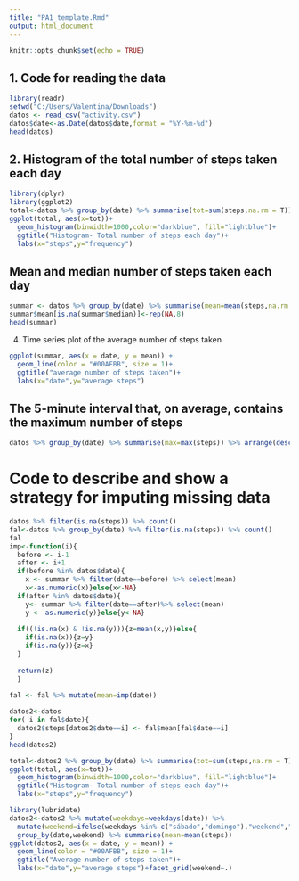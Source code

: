 ```yaml
---
title: "PA1_template.Rmd"
output: html_document
---
```


```r
knitr::opts_chunk$set(echo = TRUE)
```

## 1. Code for reading the data 
```r
library(readr)
setwd("C:/Users/Valentina/Downloads")
datos <- read_csv("activity.csv")
datos$date<-as.Date(datos$date,format = "%Y-%m-%d")
head(datos)
```

## 2. Histogram of the total number of steps taken each day
```r
library(dplyr)
library(ggplot2)
total<-datos %>% group_by(date) %>% summarise(tot=sum(steps,na.rm = T))
ggplot(total, aes(x=tot))+
  geom_histogram(binwidth=1000,color="darkblue", fill="lightblue")+
  ggtitle("Histogram- Total number of steps each day")+
  labs(x="steps",y="frequency")
```

## Mean and median number of steps taken each day

```r
summar <- datos %>% group_by(date) %>% summarise(mean=mean(steps,na.rm = T),median=median(steps,na.rm = T))
summar$mean[is.na(summar$median)]<-rep(NA,8)
head(summar)
```

4. Time series plot of the average number of steps taken
```r
ggplot(summar, aes(x = date, y = mean)) + 
  geom_line(color = "#00AFBB", size = 1)+ 
  ggtitle("average number of steps taken")+
  labs(x="date",y="average steps")
```

## The 5-minute interval that, on average, contains the maximum number of steps
```r
datos %>% group_by(date) %>% summarise(max=max(steps)) %>% arrange(desc(max))
```

# Code to describe and show a strategy for imputing missing data
```r
datos %>% filter(is.na(steps)) %>% count()
fal<-datos %>% group_by(date) %>% filter(is.na(steps)) %>% count()
fal
imp<-function(i){
  before <- i-1
  after <- i+1
  if(before %in% datos$date){
    x <- summar %>% filter(date==before) %>% select(mean)
    x<-as.numeric(x)}else{x<-NA}
  if(after %in% datos$date){
    y<- summar %>% filter(date==after)%>% select(mean)
    y <- as.numeric(y)}else{y<-NA}
  
  if((!is.na(x) & !is.na(y))){z=mean(x,y)}else{
    if(is.na(x)){z=y}
    if(is.na(y)){z=x}
  }
  
  return(z)
  }
  
fal <- fal %>% mutate(mean=imp(date))
```



```r
datos2<-datos
for( i in fal$date){
  datos2$steps[datos2$date==i] <- fal$mean[fal$date==i]
}
head(datos2)
```

```r
total<-datos2 %>% group_by(date) %>% summarise(tot=sum(steps,na.rm = T))
ggplot(total, aes(x=tot))+
  geom_histogram(binwidth=1000,color="darkblue", fill="lightblue")+
  ggtitle("Histogram- Total number of steps each day")+
  labs(x="steps",y="frequency")
```

```r
library(lubridate)
datos2<-datos2 %>% mutate(weekdays=weekdays(date)) %>% 
  mutate(weekend=ifelse(weekdays %in% c("sábado","domingo"),"weekend","weekdays")) %>% 
  group_by(date,weekend) %>% summarise(mean=mean(steps))
ggplot(datos2, aes(x = date, y = mean)) + 
  geom_line(color = "#00AFBB", size = 1)+ 
  ggtitle("Average number of steps taken")+
  labs(x="date",y="average steps")+facet_grid(weekend~.)
```
